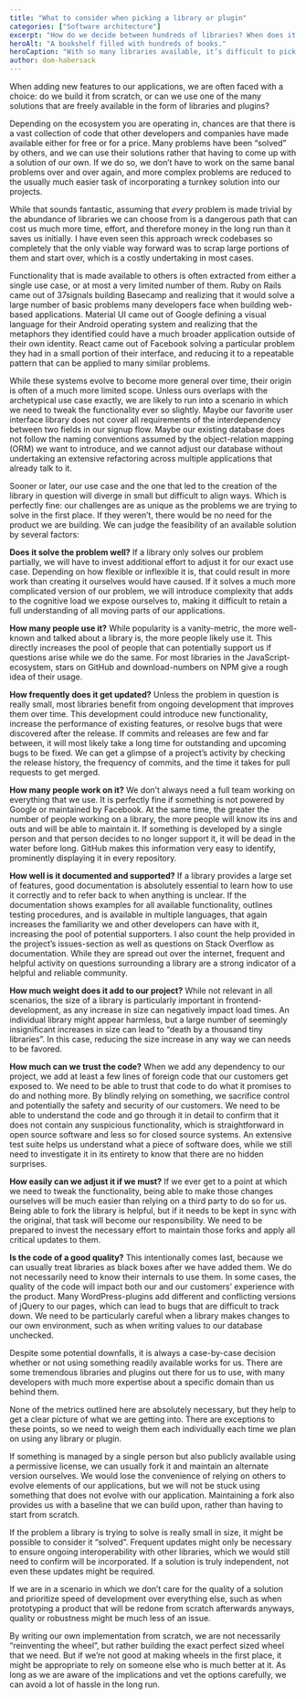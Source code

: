 ```yaml
---
title: "What to consider when picking a library or plugin"
categories: ["Software architecture"]
excerpt: "How do we decide between hundreds of libraries? When does it make sense to build your own version instead?"
heroAlt: "A bookshelf filled with hundreds of books."
heroCaption: "With so many libraries available, it’s difficult to pick the “right” one."
author: dom-habersack
---
```

When adding new features to our applications, we are often faced with a choice: do we build it from scratch, or can we use one of the many solutions that are freely available in the form of libraries and plugins?

Depending on the ecosystem you are operating in, chances are that there is a vast collection of code that other developers and companies have made available either for free or for a price. Many problems have been “solved” by others, and we can use their solutions rather that having to come up with a solution of our own. If we do so, we don’t have to work on the same banal problems over and over again, and more complex problems are reduced to the usually much easier task of incorporating a turnkey solution into our projects.

While that sounds fantastic, assuming that _every_ problem is made trivial by the abundance of libraries we can choose from is a dangerous path that can cost us much more time, effort, and therefore money in the long run than it saves us initially. I have even seen this approach wreck codebases so completely that the only viable way forward was to scrap large portions of them and start over, which is a costly undertaking in most cases.

Functionality that is made available to others is often extracted from either a single use case, or at most a very limited number of them. Ruby on Rails came out of 37signals building Basecamp and realizing that it would solve a large number of basic problems many developers face when building web-based applications. Material UI came out of Google defining a visual language for their Android operating system and realizing that the metaphors they identified could have a much broader application outside of their own identity. React came out of Facebook solving a particular problem they had in a small portion of their interface, and reducing it to a repeatable pattern that can be applied to many similar problems.

While these systems evolve to become more general over time, their origin is often of a much more limited scope. Unless ours overlaps with the archetypical use case exactly, we are likely to run into a scenario in which we need to tweak the functionality ever so slightly. Maybe our favorite user interface library does not cover all requirements of the interdependency between two fields in our signup flow. Maybe our existing database does not follow the naming conventions assumed by the object-relation mapping (ORM) we want to introduce, and we cannot adjust our database without undertaking an extensive refactoring across multiple applications that already talk to it.

Sooner or later, our use case and the one that led to the creation of the library in question will diverge in small but difficult to align ways. Which is perfectly fine: our challenges are as unique as the problems we are trying to solve in the first place. If they weren’t, there would be no need for the product we are building. We can judge the feasibility of an available solution by several factors:

**Does it solve the problem well?** If a library only solves our problem partially, we will have to invest additional effort to adjust it for our exact use case. Depending on how flexible or inflexible it is, that could result in more work than creating it ourselves would have caused. If it solves a much more complicated version of our problem, we will introduce complexity that adds to the cognitive load we expose ourselves to, making it difficult to retain a full understanding of all moving parts of our applications.

**How many people use it?** While popularity is a vanity-metric, the more well-known and talked about a library is, the more people likely use it. This directly increases the pool of people that can potentially support us if questions arise while we do the same. For most libraries in the JavaScript-ecosystem, stars on GitHub and download-numbers on NPM give a rough idea of their usage.

**How frequently does it get updated?** Unless the problem in question is really small, most libraries benefit from ongoing development that improves them over time. This development could introduce new functionality, increase the performance of existing features, or resolve bugs that were discovered after the release. If commits and releases are few and far between, it will most likely take a long time for outstanding and upcoming bugs to be fixed. We can get a glimpse of a project’s activity by checking the release history, the frequency of commits, and the time it takes for pull requests to get merged.

**How many people work on it?** We don’t always need a full team working on everything that we use. It is perfectly fine if something is not powered by Google or maintained by Facebook. At the same time, the greater the number of people working on a library, the more people will know its ins and outs and will be able to maintain it. If something is developed by a single person and that person decides to no longer support it, it will be dead in the water before long. GitHub makes this information very easy to identify, prominently displaying it in every repository.

**How well is it documented and supported?** If a library provides a large set of features, good documentation is absolutely essential to learn how to use it correctly and to refer back to when anything is unclear. If the documentation shows examples for all available functionality, outlines testing procedures, and is available in multiple languages, that again increases the familiarity we and other developers can have with it, increasing the pool of potential supporters. I also count the help provided in the project’s issues-section as well as questions on Stack Overflow as documentation. While they are spread out over the internet, frequent and helpful activity on questions surrounding a library are a strong indicator of a helpful and reliable community.

**How much weight does it add to our project?** While not relevant in all scenarios, the size of a library is particularly important in frontend-development, as any increase in size can negatively impact load times. An individual library might appear harmless, but a large number of seemingly insignificant increases in size can lead to “death by a thousand tiny libraries”. In this case, reducing the size increase in any way we can needs to be favored.

**How much can we trust the code?** When we add any dependency to our project, we add at least a few lines of foreign code that our customers get exposed to. We need to be able to trust that code to do what it promises to do and nothing more. By blindly relying on something, we sacrifice control and potentially the safety and security of our customers. We need to be able to understand the code and go through it in detail to confirm that it does not contain any suspicious functionality, which is straightforward in open source software and less so for closed source systems. An extensive test suite helps us understand what a piece of software does, while we still need to investigate it in its entirety to know that there are no hidden surprises.

**How easily can we adjust it if we must?** If we ever get to a point at which we need to tweak the functionality, being able to make those changes ourselves will be much easier than relying on a third party to do so for us. Being able to fork the library is helpful, but if it needs to be kept in sync with the original, that task will become our responsibility. We need to be prepared to invest the necessary effort to maintain those forks and apply all critical updates to them.

**Is the code of a good quality?** This intentionally comes last, because we can usually treat libraries as black boxes after we have added them. We do not necessarily need to know their internals to use them. In some cases, the quality of the code will impact both our and our customers’ experience with the product. Many WordPress-plugins add different and conflicting versions of jQuery to our pages, which can lead to bugs that are difficult to track down. We need to be particularly careful when a library makes changes to our own environment, such as when writing values to our database unchecked.

Despite some potential downfalls, it is always a case-by-case decision whether or not using something readily available works for us. There are some tremendous libraries and plugins out there for us to use, with many developers with much more expertise about a specific domain than us behind them.

None of the metrics outlined here are absolutely necessary, but they help to get a clear picture of what we are getting into. There are exceptions to these points, so we need to weigh them each individually each time we plan on using any library or plugin.

If something is managed by a single person but also publicly available using a permissive license, we can usually fork it and maintain an alternate version ourselves. We would lose the convenience of relying on others to evolve elements of our applications, but we will not be stuck using something that does not evolve with our application. Maintaining a fork also provides us with a baseline that we can build upon, rather than having to start from scratch.

If the problem a library is trying to solve is really small in size, it might be possible to consider it “solved”. Frequent updates might only be necessary to ensure ongoing interoperability with other libraries, which we would still need to confirm will be incorporated. If a solution is truly independent, not even these updates might be required.

If we are in a scenario in which we don’t care for the quality of a solution and prioritize speed of development over everything else, such as when prototyping a product that will be redone from scratch afterwards anyways, quality or robustness might be much less of an issue.

By writing our own implementation from scratch, we are not necessarily “reinventing the wheel”, but rather building the exact perfect sized wheel that we need. But if we’re not good at making wheels in the first place, it might be appropriate to rely on someone else who is much better at it. As long as we are aware of the implications and vet the options carefully, we can avoid a lot of hassle in the long run.
